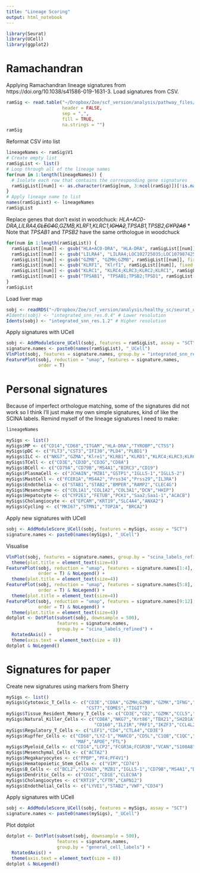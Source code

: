 ```yaml
---
title: "Lineage Scoring"
output: html_notebook
---
```


```r
library(Seurat)
library(UCell)
library(ggplot2)
```

# Ramachandran

Applying Ramachandran lineage signatures from https://doi.org/10.1038/s41586-019-1631-3. Load signatures from CSV.

```r
ramSig <- read.table("~/Dropbox/Zoe/scf_version/analysis/pathway_files/RamachandranSignatures.csv",
                     header = FALSE,
                     sep = ",",
                     fill = TRUE,
                     na.strings = "")
ramSig
```

Reformat CSV into list

```r
lineageNames <- ramSig$V1
# Create empty list
ramSigList <- list()
# Loop through all of the lineage names
for(num in 1:length(lineageNames)) {
  # Isolate each row that contains the corresponding gene signatures
  ramSigList[[num]] <- as.character(ramSig[num, 3:ncol(ramSig)])[!is.na(as.character(ramSig[num, 3:ncol(ramSig)]))]
}
# Apply lineage name to list
names(ramSigList) <- lineageNames
ramSigList
```

Replace genes that don't exist in woodchuck:
*HLA+AC0-DRA,LILRA4,~~CLEC4C~~,GZMB,KLRF1,KLRC1,~~IGHA2~~,TPSAB1,TPSB2,~~CYP2A6~~*
* Note that *TPSAB1* and *TPSB2* have the same orthologue in woodchuck

```r
for(num in 1:length(ramSigList)) {
  ramSigList[[num]] <- gsub("HLA+AC0-DRA", "HLA-DRA", ramSigList[[num]], fixed = TRUE)
  ramSigList[[num]] <- gsub("LILRA4", "LILRA4;LOC102725035;LOC107987425;LILRB3;LOC112268337;LOC107987441;LOC112268340;LOC112268336;LOC112268334;LOC107987462;LILRB5;LILRA6", ramSigList[[num]])
  ramSigList[[num]] <- gsub("GZMB", "GZMH;GZMB", ramSigList[[num]], fixed = TRUE)
  ramSigList[[num]] <- gsub("KLRF1", "Klrf1", ramSigList[[num]], fixed = TRUE)
  ramSigList[[num]] <- gsub("KLRC1", "KLRC4;KLRC3;KLRC2;KLRC1", ramSigList[[num]], fixed = TRUE)
  ramSigList[[num]] <- gsub("TPSAB1", "TPSAB1;TPSB2;TPSD1", ramSigList[[num]], fixed = TRUE)
}
ramSigList
```

Load liver map

```r
sobj <- readRDS("~/Dropbox/Zoe/scf_version/analysis/healthy_sc/seurat_objects/dropletQC_filtered/allIntegrated_kanchor5_noBiopsyHeps_dropletQCFiltered.RDS")
#Idents(sobj) <- "integrated_snn_res.0.4" # Lower resolution
Idents(sobj) <- "integrated_snn_res.1.2" # Higher resolution
```

Apply signatures with UCell

```r
sobj <- AddModuleScore_UCell(sobj, features = ramSigList, assay = "SCT")
signature.names <- paste0(names(ramSigList), "_UCell")
VlnPlot(sobj, features = signature.names, group.by = "integrated_snn_res.1.2")
FeaturePlot(sobj, reduction = "umap", features = signature.names, 
            order = T)
```

# Personal signatures

Because of imperfect orthologue matching, some of the signatures did not work so I think I'll just make my own simple signatures, kind of like the SCINA labels. Remind myself of the lineage signatures I need to make:

```r
lineageNames
```

```r
mySigs <- list()
mySigs$MP <- c("CD14","CD68","ITGAM","HLA-DRA","TYROBP","CTSS")
mySigs$pDC <- c("FLT3","CST3","IFI30","PLD4","PLBD1")
mySigs$ILC <- c("NKG7","GZMA","Klre1","KLRB1","KLRD1","KLRC4;KLRC3;KLRC2;KLRC1")
mySigs$TCell <- c("CD3E","CD3D","CD3G","CD8A")
mySigs$BCell <- c("CD79A","CD79B","MS4A1","BIRC3","CD19")
mySigs$PlasmaCell <- c("JCHAIN","MZB1","GSTP1","IGLL5-1","IGLL5-2")
mySigs$MastCell <- c("FCER1A","MS4A2","Prss34","Prss29","IL3RA")
mySigs$Endothelia <- c("STAB1","STAB2","BMPER","RAMP2","CLEC4G")
mySigs$Mesenchyme <- c("COL1A1","COL1A2","COL3A1","DCN","HHIP")
mySigs$Hepatocyte <- c("CYP2E1","FETUB","PCK1","Saa2;Saa1-1","ACACB")
mySigs$Cholangiocyte <- c("EPCAM","KRT19","SLC4A4","ANXA2")
mySigs$Cycling <- c("MKI67","STMN1","TOP2A", "BRCA2")
```

Apply new signatures with UCell

```r
sobj <- AddModuleScore_UCell(sobj, features = mySigs, assay = "SCT")
signature.names <- paste0(names(mySigs), "_UCell")
```

Visualise

```r
VlnPlot(sobj, features = signature.names, group.by = "scina_labels_refined") +
  theme(plot.title = element_text(size=4))
FeaturePlot(sobj, reduction = "umap", features = signature.names[1:4], 
            order = T) & NoLegend() +
  theme(plot.title = element_text(size=4))
FeaturePlot(sobj, reduction = "umap", features = signature.names[5:8], 
            order = T) & NoLegend() +
  theme(plot.title = element_text(size=4))
FeaturePlot(sobj, reduction = "umap", features = signature.names[9:12], 
            order = T) & NoLegend() +
  theme(plot.title = element_text(size=4))
dotplot <- DotPlot(subset(sobj, downsample = 500),
                   features = signature.names,
                   group.by = "scina_labels_refined") + 
  RotatedAxis() +
  theme(axis.text = element_text(size = 8))
dotplot & NoLegend()
```

# Signatures for paper

Create new signatures using markers from Sherry

```r
mySigs <- list()
mySigs$Cytotoxic_T_Cells <- c("CD3E","CD8A","GZMH;GZMB","GZMK","IFNG","LTA","ITK","IKZF1",
                              "CST7","EOMES","TIGIT")
mySigs$Tissue_Resident_Memory_T_Cells <- c("CD3E","CD2","GZMK","CCL5","CCL4L2;CCL4L1;CCL4","CD69")
mySigs$Natural_Killer_Cells <- c("CD8A","NKG7","Krt86","TBX21","SH2D1A","KRT73", 
                                 "CD160","IL21R","PRF1","IKZF3","CCL4L2;CCL4L1;CCL4")
mySigs$Regulatory_T_Cells <- c("LEF1","CD4","CTLA4","CD3E")
mySigs$Kupffer_Cells <- c("CD68","LYZ-1","MARCO","CD5L","C1QB","C1QC","FYB1","ITGAM","ITGAD","TREM2",
                          "MAF","APOE","FTL")
mySigs$Myeloid_Cells <- c("CD14","LCP2","FCGR3A;FCGR3B","VCAN","S100A8","S100A9","S100A12")
mySigs$Mesenchymal_Cells <- c("ACTA2")
mySigs$Megakaryocytes <- c("PPBP","PF4;PF4V1")
mySigs$Hematopoietic_Stem_Cells <- c("VIM","CD74")
mySigs$B_Cells <- c("BCL2","JCHAIN","MZB1","IGLL5-1","CD79B","MS4A1","DGKK","CD72")
mySigs$Dendritic_Cells <- c("CD1C","CD1E","CLEC9A")
mySigs$Cholangiocytes <- c("KRT19","CFTR","CAPN12")
mySigs$Endothelial_Cells <- c("LYVE1","STAB2","VWF","CD34")
```

Apply signatures with UCell

```r
sobj <- AddModuleScore_UCell(sobj, features = mySigs, assay = "SCT")
signature.names <- paste0(names(mySigs), "_UCell")
```

Plot dotplot

```r
dotplot <- DotPlot(subset(sobj, downsample = 500),
                   features = signature.names,
                   group.by = "general_cell_labels") + 
  RotatedAxis() +
  theme(axis.text = element_text(size = 8))
dotplot & NoLegend()
```

